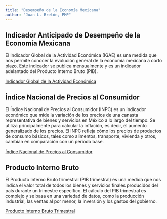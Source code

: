 ```yaml
---
title: "Desempeño de la Economía Mexicana"
author: "Juan L. Bretón, PMP"
---
```




## Indicador Anticipado de Desempeño de la Economía Mexicana

El Indicador Global de la Actividad Económica (IGAE) es una medida que nos permite conocer la evolución general de la economía mexicana a corto plazo. Este indicador se publica mensualmente y es un indicador adelantado del Producto Interno Bruto (PIB).

[Indicador Global de la Actividad Económica](igae_dd.qmd)


## Índice Nacional de Precios al Consumidor

El Índice Nacional de Precios al Consumidor (INPC) es un indicador económico que mide la variación de los precios de una canasta representativa de bienes y servicios en México a lo largo del tiempo. Se utiliza principalmente para calcular la inflación, es decir, el aumento generalizado de los precios. El INPC refleja cómo los precios de productos de consumo básicos,  tales como alimentos, transporte, vivienda y otros, cambian en comparación con un periodo base.

[Índice Nacional de Precios al Consumidor](inpc_dd.qmd)


## Producto Interno Bruto

El Producto Interno Bruto trimestral (PIB trimestral) es una medida que nos indica el valor total de todos los bienes y servicios finales producidos del país durante un trimestre específico. El cálculo del PIB trimestral es complejo y se basa en una variedad de datos, como la producción industrial, las ventas al por menor, la inversión y los gastos del gobierno.

[Producto Interno Bruto Trimestral](pib_dd.qmd)